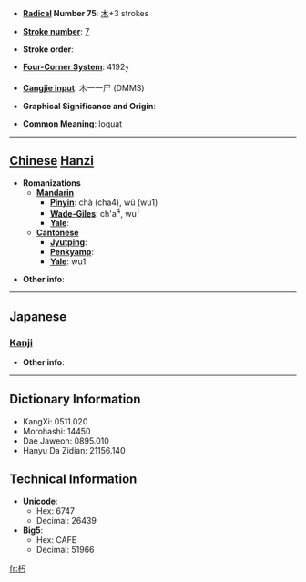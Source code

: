 * '''[[Wiktionary:Chinese radical index| Radical]] Number 75''': [[Wiktionary:Chinese radical index 木|木]]+3 strokes

* '''[[Wiktionary:Chinese total strokes index|Stroke number]]''': [[Wiktionary:Chinese total strokes index 7|7]]

* '''Stroke order''': 

* '''[[Wiktionary:Chinese four corner index|Four-Corner System]]''': 4192<sub>7</sub>

* '''[[Wiktionary:Chinese Cangjie index|Cangjie input]]''': 木一一尸 (DMMS)

* '''Graphical Significance and Origin''': 

* '''Common Meaning''': loquat

----

== [[Chinese]] [[Hanzi]] ==

* '''Romanizations'''
** '''[[Mandarin]]'''
*** '''[[Pinyin]]''': chà (cha4), wū (wu1)
*** '''[[Wade-Giles]]''': ch'a<sup>4</sup>, wu<sup>1</sup>
*** '''[[Yale]]''': 
** '''[[Cantonese]]'''
*** '''[[Jyutping]]''':
*** '''[[Penkyamp]]''': 
*** '''[[Yale]]''': wu1

* '''Other info''': 

----

==Japanese==
===[[Kanji]]===
{{kanji|on readings=[[お]] (o), [[う]] (u), [[こ]] (ko), [[ご]] (go)
|kun readings=[[こて]] (kote), [[ぬる]] (nuru)
}}

* '''Other info''':  

----

== Dictionary Information ==

* KangXi: 0511.020
* Morohashi: 14450
* Dae Jaweon: 0895.010
* Hanyu Da Zidian: 21156.140

== Technical Information ==

* '''Unicode''':
** Hex: 6747
** Decimal: 26439
* '''Big5''':
** Hex: CAFE
** Decimal: 51966

[[fr:杇]]